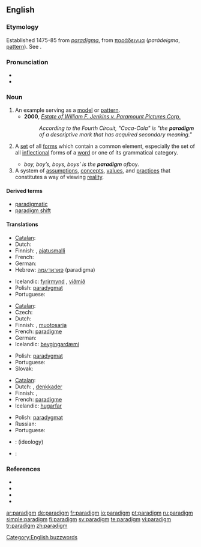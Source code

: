 {{was wotd|2006|June|13}}
==English==

===Etymology===
Established 1475-85 from {{LL.}} ''[[paradigma|paradīgma]]'', from {{Gr.}} [[παράδειγμα]] (''parádeigma'', [[pattern]]). See {{pie|deik-}}.

===Pronunciation===
* {{IPA|/ˈpær.ə.daɪm/}}
* {{audio|en-us-paradigm.ogg|Audio (US)}}

===Noun===
{{en-noun}}

# An example serving as a [[model]] or [[pattern]].
#* '''2000''', ''[[s:Estate of William F. Jenkins v. Paramount Pictures Corp.|Estate of William F. Jenkins v. Paramount Pictures Corp.]]''
#*: ''According to the Fourth Circuit, "Coca-Cola" is "the '''paradigm''' of a descriptive mark that has acquired secondary meaning."''
# {{context|linguistics}} A [[set]] of all [[form]]s which contain a common element, especially the set of all [[inflection]]al forms of a [[word]] or one of its grammatical category.
#* ''boy, boy’s, boys, boys’ is the '''paradigm''' of ''boy''.''
# A system of [[assumption]]s, [[concept]]s, [[value]]s, and [[practice]]s that constitutes a way of viewing [[reality]].

====Derived terms====
* [[paradigmatic]]
* [[paradigm shift]]

====Translations====
{{trans-top|model or example}}
* [[Catalan]]: {{t-|ca|paradigma|m}}
* Dutch: {{t+|nl|paradigma|n}}
* Finnish: {{t+|fi|paradigma}}, [[ajatusmalli]]
* French: {{t+|fr|paradigme|m}}
* German: {{t+|de|Paradigma|n}}
* Hebrew: [[פאראדיגמה]] (paradigma) {{f}}
{{trans-mid}}
* Icelandic: [[fyrirmynd]] {{f}}, [[viðmið]] {{n}}
* Polish: [[paradygmat]] {{m}}
* Portuguese: {{t+|pt|paradigma|m}}
{{trans-bottom}}

{{trans-top|grammatical inflections}}
* [[Catalan]]: {{t-|ca|paradigma|m}}
* Czech: {{t-|cs|vzor|m}}
* Dutch: {{t+|nl|paradigma|n}}
* Finnish: {{t+|fi|paradigma}}, [[muotosarja]]
* French: [[paradigme]] {{m}}
* German: {{t+|de|Paradigma|n}}
* Icelandic: [[beygingardæmi]] {{n}}
{{trans-mid}}
* Polish: [[paradygmat]] {{m}}
* Portuguese: {{t+|pt|paradigma|m}}
* Slovak: {{t-|sk|vzor|m}}
{{trans-bottom}}

{{trans-top|way of thinking}}
* [[Catalan]]: {{t-|ca|paradigma|m}}
* Dutch: {{t+|nl|paradigma|n}}, [[denkkader]]
* Finnish: {{t+|fi|paradigma}}, {{t-|fi|maailmankatsomus}}
* French: [[paradigme]] {{m}}
* Icelandic: [[hugarfar]] {{n}}
{{trans-mid}}
* Polish: [[paradygmat]] {{m}}
* Russian: {{t+|ru|парадигма|f|tr=paradígma|sc=Cyrl}}
* Portuguese: {{t+|pt|paradigma|m}}
{{trans-bottom}}

{{checktrans}}
{{trans-top|Translations to be categorized}}
* {{ttbc|Slovak}}: {{t-|sk|paradigma|f}} (ideology)
* {{ttbc|Spanish}}: {{t-|es|paradigma|m}}
{{trans-bottom}}

===References===
* {{pedialite|Paradigm}}
* {{R:American Heritage 2000|paradigm}}
* {{R:Dictionary.com|paradigm}}
* {{R:WordNet 2003|paradigm}}

[[Category:English buzzwords]]

[[ar:paradigm]]
[[de:paradigm]]
[[fr:paradigm]]
[[io:paradigm]]
[[pt:paradigm]]
[[ru:paradigm]]
[[simple:paradigm]]
[[fi:paradigm]]
[[sv:paradigm]]
[[te:paradigm]]
[[vi:paradigm]]
[[tr:paradigm]]
[[zh:paradigm]]